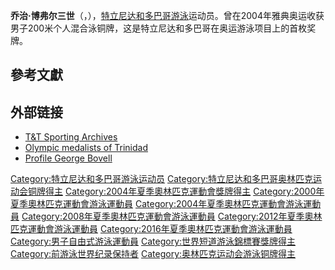 {{Infobox swimmer|
| name=George Bovell
| image=
| imagesize=
| caption = 
| fullname = George Bovell III
| nicknames =
| nationality = {{TRI}}
| strokes = [[混合泳|混合泳]]、[[自由泳|自由泳]]
| club = 
| collegeteam = Auburn Tigers
| birth_date = {{birth date and age|df=yes|1983|7|18}}
| birth_place = {{CAN}}[[貴湖|貴湖]]
| death_date =
| death_place =
| height = {{height|m=1.96}}
| weight = {{convert|93|kg|lb}}
| medaltemplates=
{{MedalSport | 男子[[游泳|游泳]]}}
{{MedalCountry | {{TRI}} }}
{{MedalCompetition|[[奧林匹克運動會|奧林匹克運動會]]}}
{{MedalBronze | [[2004年夏季奧林匹克運動會|2004 雅典]]<ref>{{cite news |url=http://sportsillustrated.cnn.com/olympics/2004/schedules/117BySport.html |title=2004 Olympic Games swimming results |accessdate=2007-07-22 |work=CNN |archive-date=2006-05-09 |archive-url=https://web.archive.org/web/20060509051921/http://sportsillustrated.cnn.com/olympics/2004/schedules/117BySport.html |dead-url=no }}</ref> | [[2004年夏季奧林匹克運動會游泳比賽|200米个人混合泳]]}}
{{MedalCompetition|[[世界游泳錦標賽|世界长池游泳锦标赛]]}}
{{MedalBronze|[[2013年世界游泳錦標賽|2013 巴塞罗那]]|[[2013年世界游泳錦標賽游泳比賽|50米自由泳]]}}
{{MedalCompetition|[[世界短道游泳錦標賽|世界短池游泳锦标赛]]}}
{{MedalBronze|[[2012年世界短道游泳錦標賽|2012 伊斯坦布尔]]|100米个人混合泳}}
{{MedalCompetition|[[泛美運動會|泛美運動會]]}}
{{MedalGold|[[2003年泛美運動會|2003 聖多明哥]]<ref name="#1">{{cite web |url=http://sports123.com/swi/index.html |title=Swimming Results |accessdate=2007-08-04 |deadurl=yes |archiveurl=https://web.archive.org/web/20110518015159/http://sports123.com/swi/index.html |archivedate=2011-05-18 }}</ref>|[[2003年泛美運動會游泳比賽|200米自由泳]]}}
{{MedalGold|2003 聖多明哥<ref name="#1"/>|200米个人混合泳}}
{{MedalSilver|2003 聖多明哥<ref name="#1"/>|100米自由泳}}
{{MedalSilver|2003 聖多明哥|100米仰泳}}
{{MedalBronze|[[2007年泛美運動會|2007 里约热内卢]]<ref>{{cite web |url=http://www.rio2007.org.br/data/pages/8CA3C784139C20FF01139C2C41550F77.htm |title=Pan American Games Rio 2007 Results |accessdate=2007-07-29 |archiveurl=https://web.archive.org/web/20070714230548/http://www.rio2007.org.br/data/pages/8CA3C784139C20FF01139C2C41550F77.htm |archivedate=2007-07-14 |deadurl=yes }}</ref>|[[2007年泛美運動會游泳比賽|50米自由泳]]}}
{{MedalBronze|[[2015年泛美運動會|2015 多伦多]] |[[2015年泛美運動會游泳比賽|50米自由泳]]}}
{{MedalCompetition|[[中美洲及加勒比海運動會|中美洲及加勒比海運動會]]}}
{{MedalGold| [[2006年中美洲及加勒比海運動會|2006 卡塔赫纳]] | 50米自由泳 }}
{{MedalGold| [[2010年中美洲及加勒比海運動會|2010 马亚圭斯]] | 50米自由泳 }}
{{MedalGold| [[2014年中美洲及加勒比海運動會|2014 维拉克鲁兹]] | 50米自由泳 }}
{{MedalSilver| 2010 马亚圭斯 | 50米仰泳 }}
{{MedalSilver| 2010 马亚圭斯 | 4×100米自由泳接力 }}
{{MedalBronze| 2006 卡塔赫纳 | 100米自由泳 }}
{{MedalBronze| 2006 卡塔赫纳 | 200米自由泳 }}
{{MedalBronze| 2014 维拉克鲁兹 | 50米仰泳 }}
}}

'''乔治·博弗尔三世'''（{{lang|en|'''George Bovell III'''}}，{{bd|1983年|7月18日}}），[[特立尼达和多巴哥|特立尼达和多巴哥]][[游泳|游泳]]运动员。曾在2004年雅典奥运收获男子200米个人混合泳铜牌，这是特立尼达和多巴哥在奥运游泳项目上的首枚奖牌。

==參考文獻==
{{Reflist}}

==外部链接==
* [https://archive.is/20140530055014/http://www.sportarchivestt.com/athletes/george-bovell-iii/ T&T Sporting Archives]
* [https://web.archive.org/web/20000125072057/http://www.nalis.gov.tt/Sport/Sports_TTOlympicMedalists.html Olympic medalists of Trinidad]
* [https://web.archive.org/web/20060117071545/http://auburntigers.collegesports.com/sports/c-swim/mtt/bovell_george00.html Profile George Bovell]

{{DEFAULTSORT:Bovell, George}}
[[Category:特立尼达和多巴哥游泳运动员|Category:特立尼达和多巴哥游泳运动员]]
[[Category:特立尼达和多巴哥奥林匹克运动会铜牌得主|Category:特立尼达和多巴哥奥林匹克运动会铜牌得主]]
[[Category:2004年夏季奧林匹克運動會獎牌得主|Category:2004年夏季奧林匹克運動會獎牌得主]]
[[Category:2000年夏季奧林匹克運動會游泳運動員|Category:2000年夏季奧林匹克運動會游泳運動員]]
[[Category:2004年夏季奧林匹克運動會游泳運動員|Category:2004年夏季奧林匹克運動會游泳運動員]]
[[Category:2008年夏季奧林匹克運動會游泳運動員|Category:2008年夏季奧林匹克運動會游泳運動員]]
[[Category:2012年夏季奧林匹克運動會游泳運動員|Category:2012年夏季奧林匹克運動會游泳運動員]]
[[Category:2016年夏季奧林匹克運動會游泳運動員|Category:2016年夏季奧林匹克運動會游泳運動員]]
[[Category:男子自由式游泳運動員|Category:男子自由式游泳運動員]]
[[Category:世界短道游泳錦標賽獎牌得主|Category:世界短道游泳錦標賽獎牌得主]]
[[Category:前游泳世界纪录保持者|Category:前游泳世界纪录保持者]]
[[Category:奥林匹克运动会游泳铜牌得主|Category:奥林匹克运动会游泳铜牌得主]]